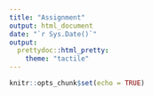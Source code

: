 ```yaml
---
title: "Assignment"
output: html_document
date: "`r Sys.Date()`"
output: 
  prettydoc::html_pretty:
    theme: "tactile"
---
```


```r
knitr::opts_chunk$set(echo = TRUE)
```
